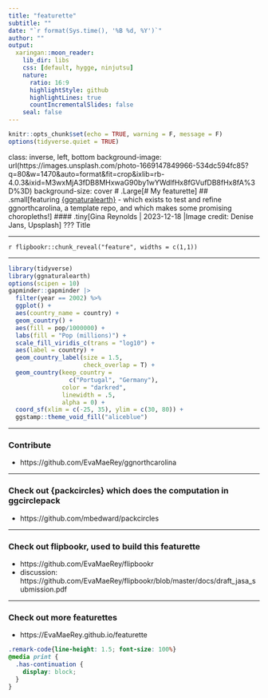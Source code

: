 ```yaml
---
title: "featurette"
subtitle: ""
date: "`r format(Sys.time(), '%B %d, %Y')`"
author: ""
output:
  xaringan::moon_reader:
    lib_dir: libs
    css: [default, hygge, ninjutsu]
    nature:
      ratio: 16:9
      highlightStyle: github
      highlightLines: true
      countIncrementalSlides: false
    seal: false
---
```





```r
knitr::opts_chunk$set(echo = TRUE, warning = F, message = F)
options(tidyverse.quiet = TRUE)
```

class: inverse, left, bottom
background-image: url(https://images.unsplash.com/photo-1669147849966-534dc594fc85?q=80&w=1470&auto=format&fit=crop&ixlib=rb-4.0.3&ixid=M3wxMjA3fDB8MHxwaG90by1wYWdlfHx8fGVufDB8fHx8fA%3D%3D)
background-size: cover
# .Large[# My featurette]
## .small[featuring [{ggnaturalearth}](https://github.com/EvaMaeRey/ggnaturalearth) - which exists to test and refine ggnorthcarolina, a template repo, and which makes some promising choropleths!]
#### .tiny[Gina Reynolds | 2023-12-18 |Image credit: Denise Jans, Upsplash]
???
Title 

---


`r flipbookr::chunk_reveal("feature", widths = c(1,1))`

---

```r
library(tidyverse)
library(ggnaturalearth)
options(scipen = 10)
gapminder::gapminder |>
  filter(year == 2002) %>% 
  ggplot() +
  aes(country_name = country) +
  geom_country() + 
  aes(fill = pop/1000000) + 
  labs(fill = "Pop (millions)") +
  scale_fill_viridis_c(trans = "log10") +
  aes(label = country) +
  geom_country_label(size = 1.5,
                     check_overlap = T) + 
  geom_country(keep_country = 
                 c("Portugal", "Germany"), 
               color = "darkred", 
               linewidth = .5,
               alpha = 0) +
  coord_sf(xlim = c(-25, 35), ylim = c(30, 80)) + 
  ggstamp::theme_void_fill("aliceblue")
```


---

### Contribute

- https://github.com/EvaMaeRey/ggnorthcarolina

---



### Check out {packcircles} which does the computation in ggcirclepack

- https://github.com/mbedward/packcircles

---

### Check out flipbookr, used to build this featurette

- https://github.com/EvaMaeRey/flipbookr
- discussion: https://github.com/EvaMaeRey/flipbookr/blob/master/docs/draft_jasa_submission.pdf 

---

### Check out more featurettes

- https://EvaMaeRey.github.io/featurette




```css
.remark-code{line-height: 1.5; font-size: 100%}
@media print {
  .has-continuation {
    display: block;
  }
}
```

